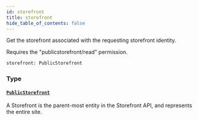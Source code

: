 ```yaml
---
id: storefront
title: storefront
hide_table_of_contents: false
---
```



Get the storefront associated with the requesting storefront identity.
            
Requires the "publicstorefront/read" permission.

```graphql
storefront: PublicStorefront
```


### Type

#### [`PublicStorefront`](/demand/api/graphql-storefront/reference/objects/public-storefront)

A Storefront is the parent-most entity in the Storefront API, and represents the entire site.




